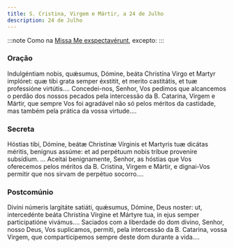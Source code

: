 ```yaml
---
title: S. Cristina, Virgem e Mártir, a 24 de Julho
description: 24 de Julho
---
```


:::note
Como na [Missa Me exspectavérunt](/missal/comum/18virgensmartires2.mdx), excepto:
:::

### Oração

<div class="side-by-side not-content">
  <span>
    Indulgéntiam nobis, quǽsumus, Dómine, beáta Christína Virgo et Martyr implóret: quæ tibi grata
    semper éxstitit, et merito castitátis, et tuæ professióne virtútis....
  </span>
  <span>
    Concedei-nos, Senhor, Vos pedimos que alcancemos o perdão dos nossos pecados pela intercessão da
    B. Catarina, Virgem e Mártir, que sempre Vos foi agradável não só pelos méritos da castidade,
    mas também pela prática da vossa virtude....
  </span>
</div>

### Secreta

<div class="side-by-side not-content">
  <span>
    Hóstias tibi, Dómine, beátæ Christínæ Vírginis et Martyris tuæ dicátas méritis, benígnus assúme:
    et ad perpétuum nobis tríbue proveníre subsídium. ...
  </span>
  <span>
    Aceitai benignamente, Senhor, as hóstias que Vos oferecemos pelos méritos da B. Cristina, Virgem
    e Mártir, e dignai-Vos permitir que nos sirvam de perpétuo socorro....
  </span>
</div>

### Postcomúnio

<div class="side-by-side not-content">
  <span>
    Divíni númeris largitáte satiáti, quǽsumus, Dómine, Deus noster: ut, intercedénte beáta
    Christína Vírgine et Mártyre tua, in ejus semper participatióne vivámus....
  </span>
  <span>
    Saciados com a liberdade do dom divino, Senhor, nosso Deus, Vos suplicamos, permiti, pela
    intercessão da B. Catarina, vossa Virgem, que comparticipemos sempre deste dom durante a
    vida....
  </span>
</div>
